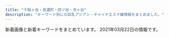 ```yaml
---
title: "千駄ヶ谷・信濃町・四ツ谷・市ヶ谷"
description: "キーワード別にの巨乳アジアン・チャイナエステ嬢情報をまとめました。"
---
```


新着画像と新着キーワードをまとめています。
2021年03月22日の情報です。

<DmmAffiliateIns />
<KeywordTable
  shops={
    [
    {
        "keywords": {},
        "img_links": [],
        "name": "\u7652\u3057\u306e\u5c4b",
        "url": "http://bimajo.ies.fun/",
        "station": "\u56db\u8c37\u4e09\u4e01\u76ee\u99c52\u756a\u51fa\u53e3"
    },
    {
        "station": "\u56db\u30c4\u8c37\u99c52\u756a\u53e3",
        "keywords": {},
        "img_links": [],
        "name": "\u30c6\u30a3\u30e9\u30df\u30b9",
        "url": "https://juno-esthe.tokyo/"
    },
    {
        "station": "\u56db\u8c37\u4e09\u4e01\u76ee\u99c52\u756a\u53e3",
        "img_links": [
            "http://l-rlx.com/images/index_14.jpg",
            "http://l-rlx.com/girl/08.jpg",
            "http://l-rlx.com/images/index_04.jpg",
            "http://l-rlx.com/images/01.jpg",
            "http://l-rlx.com/images/index_05.jpg",
            "http://l-rlx.com/images/index_20.jpg",
            "http://l-rlx.com/girl/02.jpg",
            "http://l-rlx.com/girl/01.jpg",
            "http://l-rlx.com/images/sub_09.jpg",
            "http://l-rlx.com/images/index_07.jpg",
            "http://l-rlx.com/images/info_09.jpg",
            "http://l-rlx.com/images/rec_09.jpg",
            "http://l-rlx.com/images/index_16.jpg",
            "http://l-rlx.com/images/index_17.jpg",
            "http://l-rlx.com/images/index_03.jpg",
            "http://l-rlx.com/girl/04.jpg",
            "http://l-rlx.com/images/02.jpg",
            "http://l-rlx.com/girl/00.jpg",
            "http://l-rlx.com/images/index_02.jpg",
            "http://l-rlx.com/images/info.jpg",
            "http://l-rlx.com/images/index_12.jpg",
            "http://l-rlx.com/girl/03.jpg",
            "http://l-rlx.com/images/index_06.jpg",
            "http://l-rlx.com/images/index_01.jpg",
            "http://l-rlx.com/girl/05.jpg",
            "http://l-rlx.com/images/03.jpg",
            "http://l-rlx.com/images/staff_09.jpg",
            "http://l-rlx.com/images/rec.jpg",
            "http://l-rlx.com/images/index_21.jpg"
        ],
        "keywords": {},
        "url": "http://l-rlx.com/",
        "name": "\u30aa\u30fc\u30ed\u30e9"
    },
    {
        "img_links": [
            "https://tanpopo.tyo.cm/photos/sites/43/2021/03/2021031408034299.jpg",
            "https://tanpopo.tyo.cm/images/mainimg.jpg",
            "https://tanpopo.tyo.cm/images/sp_mainimg.jpg",
            "https://tanpopo.tyo.cm/photos/sites/43/2021/03/2021031408034382.jpg",
            "https://tanpopo.tyo.cm/images/img_teaser.jpg",
            "https://tanpopo.tyo.cm/images/pagetop.png",
            "https://tanpopo.tyo.cm/images/service4.jpg",
            "https://tanpopo.tyo.cm/photos/sites/43/2021/03/2021031408034074.jpg",
            "https://tanpopo.tyo.cm/images/service1.jpg",
            "https://tanpopo.tyo.cm/photos/sites/43/2021/03/2021031408034196.jpg",
            "https://tanpopo.tyo.cm/images/service3.jpg",
            "https://tanpopo.tyo.cm/images/sp_img_teaser.jpg",
            "https://tanpopo.tyo.cm/images/service2.jpg"
        ],
        "url": "https://tanpopo.tyo.cm/",
        "keywords": {
            "C": 13,
            "85": 12,
            "D": 16,
            "86": 4
        },
        "station": "\u56db\u8c37\u4e09\u4e01\u76ee\u99c52\u756a",
        "name": "\u305f\u3093\u307d\u307d"
    },
    {
        "img_links": [
            "http://e-rosa.net/images/sejutu1.jpg",
            "http://e-rosa.net/images/tite-link.png",
            "http://e-rosa.net/images/009.jpg",
            "http://e-rosa.net/images/004.jpg",
            "http://e-rosa.net/images/risa.jpg",
            "http://e-rosa.net/images/yuna.jpg",
            "http://e-rosa.net/images/te3.jpg",
            "http://e-rosa.net/images/nei_01.png",
            "http://e-rosa.net/images/girl_top.png",
            "http://e-rosa.net/images/te1.jpg",
            "http://e-rosa.net/images/rimi.jpg",
            "http://e-rosa.net/images/access3.jpg",
            "http://e-rosa.net/images/tite-staff.png",
            "http://e-rosa.net/images/003.jpg",
            "http://e-rosa.net/images/girlx_top.png",
            "http://e-rosa.net/images/aya1.jpg",
            "http://e-rosa.net/images/right_top.png",
            "http://e-rosa.net/images/005.jpg",
            "http://e-rosa.net/images/haruka.jpg",
            "http://e-rosa.net/images/yuri.jpg",
            "http://e-rosa.net/images/gg1.png",
            "http://e-rosa.net/images/pagetop.png",
            "http://e-rosa.net/images/meyi1.jpg",
            "http://e-rosa.net/images/001.jpg",
            "http://e-rosa.net/images/sejutu6.jpg",
            "http://e-rosa.net/images/noimage.jpg",
            "http://e-rosa.net/images/tite-magazine.png",
            "http://e-rosa.net/images/mimi.jpg",
            "http://e-rosa.net/images/rina0.jpg",
            "http://e-rosa.net/images/yuyi.jpg",
            "http://e-rosa.net/images/girl_03.png",
            "http://e-rosa.net/images/sejutu2.jpg",
            "http://e-rosa.net/images/002.jpg",
            "http://e-rosa.net/images/rina2.jpg",
            "http://e-rosa.net/images/meyi2.jpg",
            "http://e-rosa.net/images/rina1.jpg",
            "http://e-rosa.net/images/girl_01.png",
            "http://e-rosa.net/images/yuyu.jpg",
            "http://e-rosa.net/images/ayaka.jpg",
            "http://e-rosa.net/images/g13.jpg",
            "http://e-rosa.net/images/right_bottom.png",
            "http://e-rosa.net/images/aya2.jpg",
            "http://e-rosa.net/images/grande.jpg",
            "http://e-rosa.net/images/nei_03.png",
            "http://e-rosa.net/images/te2.jpg",
            "http://e-rosa.net/images/misa1.jpg",
            "http://e-rosa.net/images/sejutu5.jpg",
            "http://e-rosa.net/images/006.jpg",
            "http://e-rosa.net/images/g1.jpg",
            "http://e-rosa.net/images/news_bottom.jpg",
            "http://e-rosa.net/images/ddd.jpg",
            "http://e-rosa.net/images/ha.jpg",
            "http://e-rosa.net/images/news_top.jpg",
            "http://e-rosa.net/images/k1.jpg"
        ],
        "keywords": {},
        "station": "\u56db\u8c37\u4e09\u4e01\u76ee\u99c52\u756a",
        "url": "http://e-rosa.net/",
        "name": "ROSA"
    },
    {
        "station": "\u56db\u8c37\u4e09\u4e01\u76ee\u99c52\u756a\u51fa\u53e3",
        "img_links": [
            "http://aqua.jpn.cm/photos/sites/16/2018/01/2018011007031899.jpg",
            "http://aqua.jpn.cm/images/1.jpg",
            "http://aqua.jpn.cm/photos/sites/16/2019/02/2019020108033676.jpg",
            "http://aqua.jpn.cm/images/room4.jpg",
            "http://aqua.jpn.cm/photos/sites/16/2021/01/2021011401054262.jpg",
            "http://aqua.jpn.cm/images/2.jpg",
            "http://aqua.jpn.cm/images/room1.jpg",
            "http://aqua.jpn.cm/photos/sites/16/2021/03/2021031006535594.jpg",
            "http://aqua.jpn.cm/photos/sites/16/2020/10/2020100906522289.jpg",
            "http://aqua.jpn.cm/photos/sites/16/2021/03/2021030106235633.jpg",
            "http://aqua.jpn.cm/photos/sites/16/2018/05/2018052105590585.jpg",
            "http://aqua.jpn.cm/images/3.jpg",
            "http://aqua.jpn.cm/photos/sites/16/2020/03/2020030507254950.jpg",
            "http://aqua.jpn.cm/images/mobile.jpg",
            "http://aqua.jpn.cm/photos/sites/16/2019/03/2019031107062221.jpg",
            "http://aqua.jpn.cm/images/s_pick.png",
            "http://aqua.jpn.cm/photos/sites/16/2020/12/2020120208263886.jpg",
            "http://aqua.jpn.cm/images/s_news.jpg",
            "http://aqua.jpn.cm/images/top.png",
            "http://aqua.jpn.cm/images/s_staff.png",
            "http://aqua.jpn.cm/images/line.jpg",
            "http://aqua.jpn.cm/images/room5.jpg",
            "http://aqua.jpn.cm/photos/sites/16/2020/09/2020091507031094.jpg",
            "http://aqua.jpn.cm/images/room3.jpg",
            "http://aqua.jpn.cm/photos/sites/16/2018/01/2018013112184869.jpg",
            "http://aqua.jpn.cm/images/room2.jpg",
            "http://aqua.jpn.cm/photos/sites/16/2020/10/2020100508293240.jpg",
            "http://aqua.jpn.cm/photos/sites/16/2018/01/2018011007032034.jpg",
            "http://aqua.jpn.cm/photos/sites/16/2018/01/2018011007031662.jpg",
            "http://aqua.jpn.cm/photos/sites/16/2020/04/2020040301184076.jpg"
        ],
        "name": "\u5149\u540d",
        "keywords": {
            "82": 17,
            "86": 102,
            "85": 102,
            "83": 17,
            "C": 51,
            "D": 221,
            "84": 17,
            "87": 17
        },
        "url": "http://aqua.jpn.cm/"
    },
    {
        "img_links": [
            "http://1819-kizuna.work/img/1F431.png",
            "http://1819-kizuna.work/img/1F33C.png",
            "http://1819-kizuna.work/img/st30.jpg",
            "http://1819-kizuna.work/i/img/st030.jpg",
            "http://1819-kizuna.work/i/img/s1.jpg",
            "http://1819-kizuna.work/img/jk.jpg",
            "http://1819-kizuna.work/img/st25.jpg",
            "http://1819-kizuna.work/i/img/st31.jpg",
            "http://1819-kizuna.work/i/img/r2.jpg",
            "http://1819-kizuna.work/i/img/jk.jpg",
            "http://1819-kizuna.work/i/img/s6.jpg",
            "http://1819-kizuna.work/img/1F351.png",
            "http://1819-kizuna.work/img/bottom.jpg",
            "http://1819-kizuna.work/img/s30.jpg",
            "http://1819-kizuna.work/img/mo.png",
            "http://1819-kizuna.work/i/img/r3.jpg",
            "http://1819-kizuna.work/img/st023.jpg",
            "http://1819-kizuna.work/img/skr.png",
            "http://1819-kizuna.work/i/img/st031.jpg",
            "http://1819-kizuna.work/i/img/st30.jpg",
            "http://1819-kizuna.work/img/s23.jpg",
            "http://1819-kizuna.work/img/s31.jpg",
            "http://1819-kizuna.work/img/1F60A.png",
            "http://1819-kizuna.work/i/img/s4.jpg",
            "http://1819-kizuna.work/i/img/st25.jpg",
            "http://1819-kizuna.work/img/1F353.png",
            "http://1819-kizuna.work/i/img/st023.jpg",
            "http://1819-kizuna.work/img/st24.jpg",
            "http://1819-kizuna.work/i/img/s2.jpg",
            "http://1819-kizuna.work/i/img/s5.jpg",
            "http://1819-kizuna.work/img/st31.jpg",
            "http://1819-kizuna.work/img/s24.jpg",
            "http://1819-kizuna.work/i/img/st24.jpg",
            "http://1819-kizuna.work/img/st23.jpg",
            "http://1819-kizuna.work/i/img/s3.jpg",
            "http://1819-kizuna.work/img/st031.jpg",
            "http://1819-kizuna.work/i/img/st23.jpg",
            "http://1819-kizuna.work/img/1F339.png",
            "http://1819-kizuna.work/img/st030.jpg",
            "http://1819-kizuna.work/img/st024.jpg",
            "http://1819-kizuna.work/img/botton.jpg",
            "http://1819-kizuna.work/i/img/r4.jpg",
            "http://1819-kizuna.work/i/img/skr.png",
            "http://1819-kizuna.work/img/fla.jpg",
            "http://1819-kizuna.work/i/img/r1.jpg",
            "http://1819-kizuna.work/i/img/st024.jpg",
            "http://1819-kizuna.work/img/s25.jpg"
        ],
        "name": "1819\uff5e\u7d46",
        "url": "http://1819-kizuna.work/",
        "station": "\u56db\u8c37\u4e09\u4e01\u76ee\u99c53\u756a\u51fa\u53e3",
        "keywords": {
            "86": 2,
            "D": 5,
            "85": 4,
            "C": 12,
            "84": 2
        }
    },
    {
        "station": "JR\u56db\u30c4\u8c37\u99c5\u8d64\u5742\u53e3",
        "url": "http://e-yotsuya.net/",
        "keywords": {
            "C": 14
        },
        "name": "\u30b9\u30de\u30a4\u30eb",
        "img_links": [
            "http://e-yotsuya.net/images/tite-staff1.jpg",
            "http://e-yotsuya.net/images/g3.jpg",
            "http://e-yotsuya.net/images/mobile.png",
            "http://e-yotsuya.net/images/tite-staff.jpg",
            "http://e-yotsuya.net/images/room.jpg",
            "http://e-yotsuya.net/images/g1.jpg",
            "http://e-yotsuya.net/images/g7.jpg",
            "http://e-yotsuya.net/images/baner.jpg",
            "http://e-yotsuya.net/images/g4.jpg",
            "http://e-yotsuya.net/images/g5.jpg",
            "http://e-yotsuya.net/images/news-tit1.jpg",
            "http://e-yotsuya.net/images/g8.jpg",
            "http://e-yotsuya.net/images/g6.jpg",
            "http://e-yotsuya.net/images/g2.jpg",
            "http://e-yotsuya.net/images/top.jpg",
            "http://e-yotsuya.net/images/g9.jpg",
            "http://e-yotsuya.net/images/news-tit.png",
            "http://e-yotsuya.net/images/top2.png",
            "http://e-yotsuya.net/images/baner2.jpg"
        ]
    },
    {
        "station": "\u56db\u8c37\u4e09\u4e01\u76ee\u99c52\u756a",
        "url": "http://lakulaku.info/",
        "keywords": {},
        "img_links": [
            "http://lakulaku.info/images/staff/mari.jpg",
            "http://lakulaku.info/images/staff/ai-a.jpg",
            "http://lakulaku.info/images/staff/momo.jpg",
            "http://lakulaku.info/img/5-2.jpg",
            "http://lakulaku.info/images/staff/5-1.jpg",
            "http://lakulaku.info/img/5-1.jpg",
            "http://lakulaku.info/images/staff/sizuka.jpg",
            "http://lakulaku.info/images/staff/yumi.jpg",
            "http://lakulaku.info/swf/baner.jpg",
            "http://lakulaku.info/images/staff/5-3.jpg",
            "http://lakulaku.info/images/staff/s06.jpg",
            "http://lakulaku.info/images/staff/nena.jpg",
            "http://lakulaku.info/img/rina.jpg",
            "http://lakulaku.info/img/s06.jpg",
            "http://lakulaku.info/images/staff/5-2.jpg",
            "http://lakulaku.info/images/titestaff.png",
            "http://lakulaku.info/images/newtit.png",
            "http://lakulaku.info/images/staff/rina.jpg",
            "http://lakulaku.info/images/staff/5-5.jpg",
            "http://lakulaku.info/images/mobile.png",
            "http://lakulaku.info/img/5-3.jpg",
            "http://lakulaku.info/images/staff/ai.jpg",
            "http://lakulaku.info/img/5-4.jpg",
            "http://lakulaku.info/images/staff/5-4.jpg",
            "http://lakulaku.info/img/5-5.jpg",
            "http://lakulaku.info/images/top.jpg"
        ],
        "name": "\u767e\u5408"
    },
    {
        "keywords": {},
        "img_links": [
            "http://xn--vckg5a9gug.in.net/link/menlog.jpg",
            "http://xn--vckg5a9gug.in.net/images/news.png",
            "http://xn--vckg5a9gug.in.net/images/cg03.jpg",
            "http://xn--vckg5a9gug.in.net/images/cg06.jpg",
            "http://xn--vckg5a9gug.in.net/images/cg07.jpg",
            "http://xn--vckg5a9gug.in.net/images/staff_s.png",
            "http://xn--vckg5a9gug.in.net/images/cg05.jpg",
            "http://xn--vckg5a9gug.in.net/images/cg04.jpg",
            "http://xn--vckg5a9gug.in.net/images/evetop.png",
            "http://xn--vckg5a9gug.in.net/images/top.png"
        ],
        "station": "\u9eb9\u753a\u99c51\u756a\u51fa\u53e3",
        "url": "http://xn--vckg5a9gug.in.net/",
        "name": "Moon"
    }
]
}
/>
<DmmAffiliateScript />
